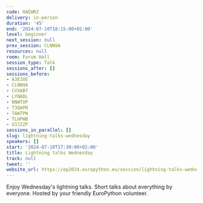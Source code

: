 ```yaml
---
code: HAEWRZ
delivery: in-person
duration: '45'
end: '2024-07-10T18:15:00+02:00'
level: beginner
next_session: null
prev_session: CLNN9A
resources: null
room: Forum Hall
session_type: Talk
sessions_after: []
sessions_before:
- A3E3XE
- CLNN9A
- CVXAB7
- LYNADL
- NNWTXP
- T3QAPN
- TAW7PN
- TLHPWB
- U3JZZP
sessions_in_parallel: []
slug: lightning-talks-wednesday
speakers: []
start: '2024-07-10T17:30:00+02:00'
title: Lightning talks Wednesday
track: null
tweet: ''
website_url: https://ep2024.europython.eu/session/lightning-talks-wednesday
---
```


Enjoy Wednesday's lightning talks. Short talks about everything by everyone. Hosted by your friendly EuroPython volunteer.
